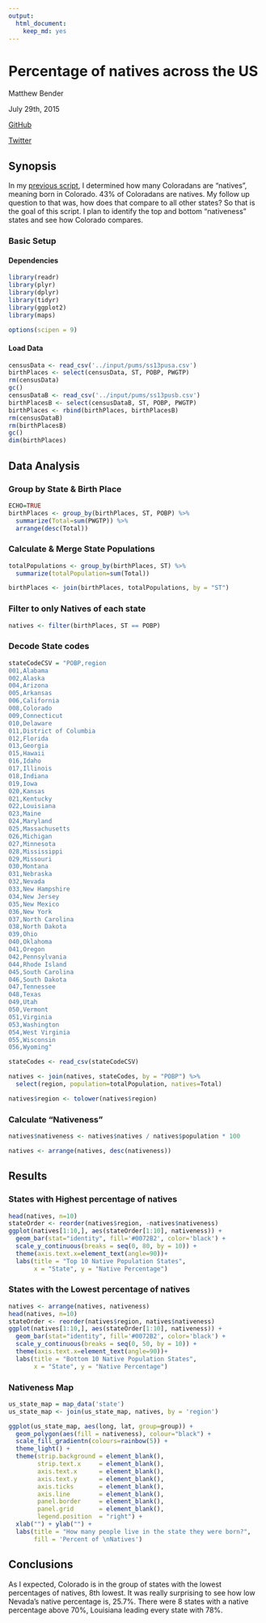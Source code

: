 ```yaml
---
output:
  html_document:
    keep_md: yes
---
```

# Percentage of natives across the US
Matthew Bender

July 29th, 2015

[GitHub](https://github.com/codebender)

[Twitter](https://twitter.com/5280code)

## Synopsis

In my [previous script](https://www.kaggle.com/codebender/2013-american-community-survey/colorado-transplants),
I determined how many Coloradans are "natives", meaning born in Colorado. 43% of
Coloradans are natives. My follow up question to that was, how does that compare
to all other states? So that is the goal of this script.  I plan to identify the
top and bottom "nativeness" states and see how Colorado compares.


### Basic Setup

#### Dependencies
```r
library(readr)
library(plyr)
library(dplyr)
library(tidyr)
library(ggplot2)
library(maps)

options(scipen = 9)
```

#### Load Data
```r
censusData <- read_csv('../input/pums/ss13pusa.csv')
birthPlaces <- select(censusData, ST, POBP, PWGTP)
rm(censusData)
gc()
censusDataB <- read_csv('../input/pums/ss13pusb.csv')
birthPlacesB <- select(censusDataB, ST, POBP, PWGTP)
birthPlaces <- rbind(birthPlaces, birthPlacesB)
rm(censusDataB)
rm(birthPlacesB)
gc()
dim(birthPlaces)
```

## Data Analysis

### Group by State & Birth Place
```r
ECHO=TRUE
birthPlaces <- group_by(birthPlaces, ST, POBP) %>%
  summarize(Total=sum(PWGTP)) %>%
  arrange(desc(Total))
```

### Calculate & Merge State Populations
```r
totalPopulations <- group_by(birthPlaces, ST) %>%
  summarize(totalPopulation=sum(Total))

birthPlaces <- join(birthPlaces, totalPopulations, by = "ST")
```

### Filter to only Natives of each state
```r
natives <- filter(birthPlaces, ST == POBP)
```

### Decode State codes
```r
stateCodeCSV = "POBP,region
001,Alabama
002,Alaska
004,Arizona
005,Arkansas
006,California
008,Colorado
009,Connecticut
010,Delaware
011,District of Columbia
012,Florida
013,Georgia
015,Hawaii
016,Idaho
017,Illinois
018,Indiana
019,Iowa
020,Kansas
021,Kentucky
022,Louisiana
023,Maine
024,Maryland
025,Massachusetts
026,Michigan
027,Minnesota
028,Mississippi
029,Missouri
030,Montana
031,Nebraska
032,Nevada
033,New Hampshire
034,New Jersey
035,New Mexico
036,New York
037,North Carolina
038,North Dakota
039,Ohio
040,Oklahoma
041,Oregon
042,Pennsylvania
044,Rhode Island
045,South Carolina
046,South Dakota
047,Tennessee
048,Texas
049,Utah
050,Vermont
051,Virginia
053,Washington
054,West Virginia
055,Wisconsin
056,Wyoming"

stateCodes <- read_csv(stateCodeCSV)

natives <- join(natives, stateCodes, by = "POBP") %>%
  select(region, population=totalPopulation, natives=Total)

natives$region <- tolower(natives$region)
```

### Calculate "Nativeness"
```r
natives$nativeness <- natives$natives / natives$population * 100

natives <- arrange(natives, desc(nativeness))
```


## Results

### States with Highest percentage of natives
```r
head(natives, n=10)
stateOrder <- reorder(natives$region, -natives$nativeness)
ggplot(natives[1:10,], aes(stateOrder[1:10], nativeness)) +
  geom_bar(stat="identity", fill='#0072B2', color='black') +
  scale_y_continuous(breaks = seq(0, 80, by = 10)) +
  theme(axis.text.x=element_text(angle=90))+
  labs(title = "Top 10 Native Population States",
       x = "State", y = "Native Percentage")
```

### States with the Lowest percentage of natives
```r
natives <- arrange(natives, nativeness)
head(natives, n=10)
stateOrder <- reorder(natives$region, natives$nativeness)
ggplot(natives[1:10,], aes(stateOrder[1:10], nativeness)) +
  geom_bar(stat="identity", fill='#0072B2', color='black') +
  scale_y_continuous(breaks = seq(0, 50, by = 10)) +
  theme(axis.text.x=element_text(angle=90))+
  labs(title = "Bottom 10 Native Population States",
       x = "State", y = "Native Percentage")
```

### Nativeness Map
```r
us_state_map = map_data('state')
us_state_map <- join(us_state_map, natives, by = 'region')

ggplot(us_state_map, aes(long, lat, group=group)) +
  geom_polygon(aes(fill = nativeness), colour="black") +
  scale_fill_gradientn(colours=rainbow(5)) +
  theme_light() +
  theme(strip.background = element_blank(),
        strip.text.x     = element_blank(),
        axis.text.x      = element_blank(),
        axis.text.y      = element_blank(),
        axis.ticks       = element_blank(),
        axis.line        = element_blank(),
        panel.border     = element_blank(),
        panel.grid       = element_blank(),
        legend.position  = "right") +
  xlab("") + ylab("") +
  labs(title = "How many people live in the state they were born?",
       fill = 'Percent of \nNatives')
```


## Conclusions

As I expected, Colorado is in the group of states with the lowest percentages of
natives, 8th lowest.  It was really surprising to see how low Nevada's native 
percentage is, 25.7%.  There were 8 states with a native percentage above 70%, 
Louisiana leading every state with 78%.

